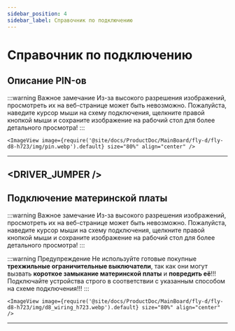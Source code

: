 ```yaml
---
sidebar_position: 4
sidebar_label: Справочник по подключению
---
```




# Справочник по подключению
## Описание PIN-ов

:::warning Важное замечание
Из-за высокого разрешения изображений, просмотреть их на веб-странице может быть невозможно. Пожалуйста, наведите курсор мыши на схему подключения, щелкните правой кнопкой мыши и сохраните изображение на рабочий стол для более детального просмотра!
:::

    <ImageView image={require('@site/docs/ProductDoc/MainBoard/fly-d/fly-d8-h723/img/pin.webp').default} size="80%" align="center" />
---  

<DRIVER_JUMPER />
---

## Подключение материнской платы

:::warning Важное замечание
Из-за высокого разрешения изображений, просмотреть их на веб-странице может быть невозможно. Пожалуйста, наведите курсор мыши на схему подключения, щелкните правой кнопкой мыши и сохраните изображение на рабочий стол для более детального просмотра!
:::

:::warning Предупреждение
Не используйте готовые покупные **трехжильные ограничительные выключатели**, так как они могут вызвать **короткое замыкание материнской платы** и **повредить её**!!! Подключайте устройства строго в соответствии с указанным способом на схеме подключения!!!
:::

    <ImageView image={require('@site/docs/ProductDoc/MainBoard/fly-d/fly-d8-h723/img/d8_wiring_h723.webp').default} size="80%" align="center" />
---
